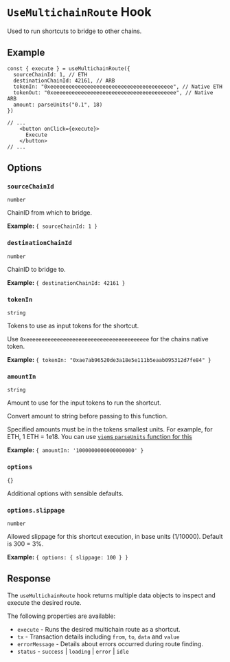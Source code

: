 # `UseMultichainRoute` Hook

Used to run shortcuts to bridge to other chains.

## Example
```tsx
const { execute } = useMultichainRoute({
  sourceChainId: 1, // ETH
  destinationChainId: 42161, // ARB
  tokenIn: "0xeeeeeeeeeeeeeeeeeeeeeeeeeeeeeeeeeeeeeeee", // Native ETH
  tokenOut: "0xeeeeeeeeeeeeeeeeeeeeeeeeeeeeeeeeeeeeeeee", // Native ARB
  amount: parseUnits("0.1", 18)
})

// ...
    <button onClick={execute}>
      Execute
    </button>
// ...
```

## Options

### `sourceChainId`
`number`

ChainID from which to bridge.

**Example:** `{ sourceChainId: 1 }`

### `destinationChainId`
`number`

ChainID to bridge to.

**Example:** `{ destinationChainId: 42161 }`

### `tokenIn`
`string`

Tokens to use as input tokens for the shortcut.

Use `0xeeeeeeeeeeeeeeeeeeeeeeeeeeeeeeeeeeeeeeee` for the chains native token.

**Example:** `{ tokenIn: "0xae7ab96520de3a18e5e111b5eaab095312d7fe84" }`

### `amountIn`
`string`

Amount to use for the input tokens to run the shortcut.

Convert amount to string before passing to this function. 

Specified amounts must be in the tokens smallest units. For example, for ETH, 1 ETH = 1e18. You can use [`viem`s `parseUnits` function for this](https://viem.sh/docs/utilities/parseUnits.html)

**Example:** `{ amountIn: '1000000000000000000' }`

### `options`
`{}`

Additional options with sensible defaults.

### `options.slippage`
`number`

Allowed slippage for this shortcut execution, in base units (1/10000).
Default is 300 = 3%.

**Example:** `{ options: { slippage: 100 } }`

## Response

The `useMultichainRoute` hook returns multiple data objects to inspect and execute the desired route.

The following properties are available:

- `execute` - Runs the desired multichain route as a shortcut.
- `tx` - Transaction details including `from`, `to`, `data` and `value`
- `errorMessage` - Details about errors occurred during route finding.
- `status` - `success` | `loading` | `error` | `idle`
